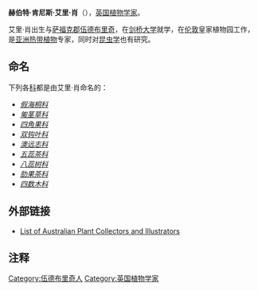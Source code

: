 '''赫伯特·肯尼斯·艾里·肖'''（{{lang-en|'''Herbert Kenneth Airy Shaw'''}}）{{BD|1902年||1985年||catIdx=S}}，[[英国|英国]][[植物学家|植物学家]]。

艾里·肖出生与[[萨福克郡|萨福克郡]][[伍德布里奇|伍德布里奇]]，在[[剑桥大学|剑桥大学]]就学，在[[伦敦|伦敦]]皇家植物园工作，是[[亚洲|亚洲]][[热带|热带]][[植物|植物]]专家，同时对[[昆虫学|昆虫学]]也有研究。

{{植物命名人|Airy Shaw|艾里·肖}}

== 命名 ==
下列各[[科|科]]都是由艾里·肖命名的：
* ''[[假海桐科|假海桐科]]''
* ''[[匍茎草科|匍茎草科]]''
* ''[[四角果科|四角果科]]''
* ''[[双钩叶科|双钩叶科]]''
* ''[[澳远志科|澳远志科]]''
* ''[[五蕊茶科|五蕊茶科]]''
* ''[[八蕊树科|八蕊树科]]''
* ''[[肋果茶科|肋果茶科]]''
* ''[[四数木科|四数木科]]''

== 外部链接 ==
* [http://www.anbg.gov.au/bot-biog/bot-biog-A.html List of Australian Plant Collectors and Illustrators] {{Wayback|url=http://www.anbg.gov.au/bot-biog/bot-biog-A.html |date=20210129191822 }}

== 注释 ==

<references/>


{{Authority control}}
{{DEFAULTSORT:Shaw, Airy}}
[[Category:伍德布里奇人|Category:伍德布里奇人]]
[[Category:英国植物学家|Category:英国植物学家]]